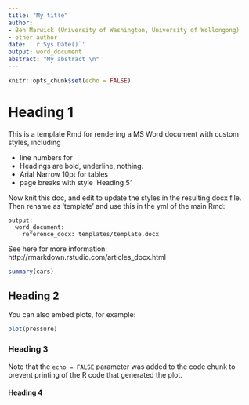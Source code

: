 ```yaml
---
title: "My title"
author:
- Ben Marwick (University of Washington, University of Wollongong)
- other author
date: '`r Sys.Date()`'
output: word_document
abstract: "My abstract \n"
---
```


```r
knitr::opts_chunk$set(echo = FALSE)
```

# Heading 1

This is a template Rmd for rendering a MS Word document with custom styles, including

- line numbers for      
- Headings are bold, underline, nothing.   
- Arial Narrow 10pt for tables
- page breaks with style 'Heading 5'


Now knit this doc, and edit to update the styles in the resulting docx file. Then rename as 'template' and use this in the yml of the main Rmd:

```
output:
  word_document:
    reference_docx: templates/template.docx
```



See here for more information: http://rmarkdown.rstudio.com/articles_docx.html

```r
summary(cars)
```

## Heading 2

You can also embed plots, for example:

```r
plot(pressure)
```

### Heading 3

Note that the `echo = FALSE` parameter was added to the code chunk to prevent printing of the R code that generated the plot.

#### Heading 4




